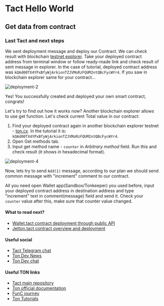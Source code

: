# Tact Hello World

## Get data from contract

### Last Tact and next steps

We sent deployment message and deploy our Contract. We can check result with blockchain [testnet explorer](https://testnet.tonapi.io/). 
Take your deployed contract address from terminal window or follow ready-made link and check result of sent message in explorer.
In the case of tutorial, deployed contract address was `kQAd00TX4YPxBfyWjArkionTZJVMoRzFQUM2ntQBcFycWYr4`.
If you saw in blockchain explorer same for your contract...

![deployment-2](public/tact-hello-world/tact-deployment-process-3.png)

Yes! You successfully created and deployed your own smart contract, congrats!

Let's try to find out how it works now?
Another blockchain explorer allows to use get function. Let's check current Total value in our contract:
1. Find your deployed contract again in another blockchain explorer testnet - [ton.cx](https://testnet.ton.cx/). In the tutorial it is: `kQAd00TX4YPxBfyWjArkionTZJVMoRzFQUM2ntQBcFycWYr4`. 
2. Open Get methods tab.
3. Input get method name - `counter` in _Arbitrary method_ field. Run this and check result (it shows in hexadecimal format). 

![deployment-4](public/tact-hello-world/tact-deployment-process-4-b.png)

Now, lets try to send `Add(1)` message, according to our plan we should send common message with "increment" comment to our contract.

All you need open Wallet app(Sandbox/Tonkeeper) you used before, input your deployed contract address in destination address and type "increment" text in comment(message) field and send it. 
Check your `counter` value after this, make sure that counter value changed.

#### What to read next?

* [Wallet.tact contract deployment through public API](../wallet)
* [Jetton.tact contract overview and deployment](../jetton)

#### Useful social
* [Tact Telegram chat](https://t.me/tactlang)
* [Ton Dev News](https://t.me/tondevnews)
* [Ton Dev chat](https://t.me/tondev_eng)


#### Useful TON links
* [Tact main repository](https://github.com/ton-core/tact)
* [Ton official documentation](https://ton.org/docs/)
* [FunC journey](https://blog.ton.org/func-journey)
* [Ton Tutorials](https://ton-community.github.io/tutorials/01-wallet/)
